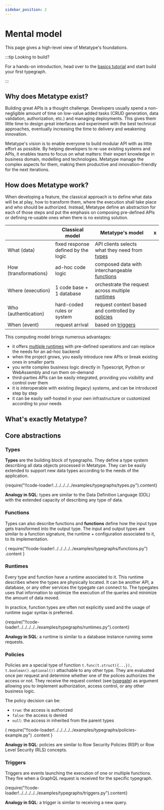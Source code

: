 ```yaml
---
sidebar_position: 2
---
```



# Mental model

This page gives a high-level view of Metatype's foundations.

:::tip Looking to build?

For a hands-on introduction, head over to the [basics tutorial](/docs/tutorials/metatype-basics) and start build your first typegraph.

:::

## Why does Metatype exist?

Building great APIs is a thought challenge. Developers usually spend a non-negligible amount of time on low-value added tasks (CRUD generation, data validation, authorization, etc.) and managing deployments. This gives them little time to design great interfaces and experiment with the best technical approaches, eventually increasing the time to delivery and weakening innovation.

Metatype's vision is to enable everyone to build modular API with as little effort as possible. By helping developers to re-use existing systems and APIs, it enables teams to focus on what matters: their expert knowledge in business domain, modelling and technologies. Metatype manage the complex aspects for them, making them productive and innovation-friendly for the next iterations.

## How does Metatype work?

When developing a feature, the classical approach is to define what data will be at play, how to transform them, where the execution shall take place and who should be authorized. Instead, Metatype define an abstraction for each of those steps and put the emphasis on composing pre-defined APIs or defining re-usable ones when there is no existing solution.

|                       | Classical model                     | Metatype's model                                                                         | x   |
| --------------------- | ----------------------------------- | ---------------------------------------------------------------------------------------- | --- |
| What (data)           | fixed response defined by the logic | API clients selects what they need from [types](/docs/concepts/mental-model#types)       |
| How (transformations) | ad-hoc code logic                   | composed data with interchangeable [functions](/docs/concepts/mental-model#functions)    |
| Where (execution)     | 1 code base + 1 database            | orchestrate the request across multiple [runtimes](/docs/concepts/mental-model#runtimes) |
| Who (authentication)  | hard-coded rules or system          | request context based and controlled by [policies](/docs/concepts/mental-model#policies) |
| When (event)          | request arrival                     | based on [triggers](/docs/concepts/mental-model#triggers)                                |

This computing model brings numerous advantages:

- it offers [multiple runtimes](/docs/reference/runtimes) with pre-defined operations and can replace the needs for an ad-hoc backend
- when the project grows, you easily introduce new APIs or break existing ones in smaller parts
- you write complex business logic directly in Typescript, Python or WebAssembly and run them on-demand
- third-parties APIs can be easily integrated, providing you visibility and control over them
- it is interoperable with existing (legacy) systems, and can be introduced step by step
- it can be easily self-hosted in your own infrastructure or customized according to your needs

## What's exactly Metatype?

<Intro />

## Core abstractions

### Types

**Types** are the building block of typegraphs. They define a type system describing all data objects processed in Metatype. They can be easily extended to support new data types according to the needs of the application.

<CodeBlock language="python">
  {require("!!code-loader!../../../../../examples/typegraphs/types.py").content}
</CodeBlock>

**Analogy in SQL**: types are similar to the Data Definition Language (DDL) with the extended capacity of describing any type of data.

### Functions

Types can also describe functions and **functions** define how the input type gets transformed into the output type. The input and output types are similar to a function signature, the runtime + configuration associated to it, to its implementation.

<CodeBlock language="python">
  {
    require("!!code-loader!../../../../../examples/typegraphs/functions.py")
      .content
  }
</CodeBlock>

### Runtimes

Every type and function have a runtime associated to it. This runtime describes where the types are physically located. It can be another API, a database, or any other services the typegate can connect to. The typegates uses that information to optimize the execution of the queries and minimize the amount of data moved.

In practice, function types are often not explicitly used and the usage of runtime sugar syntax is preferred.

<CodeBlock language="python">
  {require("!!code-loader!../../../../../examples/typegraphs/runtimes.py").content}
</CodeBlock>

**Analogy in SQL**: a runtime is similar to a database instance running some requests.

### Policies

Policies are a special type of function `t.func(t.struct({...}), t.boolean().optional())` attachable to any other type. They are evaluated once per request and determine whether one of the polices authorizes the access or not. They receive the request context (see [typegate](/docs/reference/typegate)) as argument allowing you to implement authorization, access control, or any other business logic.

The policy decision can be:

- `true`: the access is authorized
- `false`: the access is denied
- `null`: the access in inherited from the parent types

<CodeBlock language="python">
  {
    require("!!code-loader!../../../../../examples/typegraphs/policies-example.py")
      .content
  }
</CodeBlock>

**Analogy in SQL**: policies are similar to Row Security Policies (RSP) or Row Level Security (RLS) concepts.

### Triggers

Triggers are events launching the execution of one or multiple functions. They fire when a GraphQL request is received for the specific typegraph.

<CodeBlock language="python">
  {require("!!code-loader!../../../../../examples/typegraphs/triggers.py").content}
</CodeBlock>

**Analogy in SQL**: a trigger is similar to receiving a new query.
